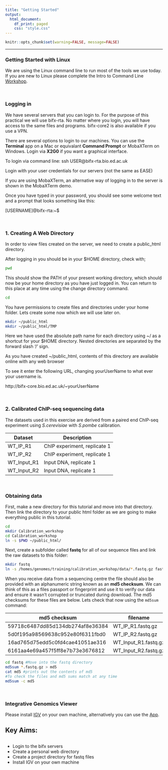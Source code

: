 ```yaml
---
title: "Getting Started"
output: 
  html_document:
    df_print: paged
    css: "style.css"
---
```


<head>
<script src="https://kit.fontawesome.com/ece750edd7.js" crossorigin="anonymous"></script>
</head>


```r
knitr::opts_chunk$set(warning=FALSE, message=FALSE)
```

----

### Getting Started with Linux

We are using the Linux command line to run most of the tools we use today. If you are new to Linux please complete the Intro to Command Line [Workshop](http://bifx-core.bio.ed.ac.uk/hyweldd/training/Bioinformatics_on_the_Command_Line/).

<br>

### Logging in
We have several servers that you can login to. For the purpose of this practical we will use bifx-rta. No matter where you login, you will have access to the same files and programs. bifx-core2 is also available if you use a VPN.

There are several options to login to our machines. You can use the **Terminal** app on a Mac or equivalant **Command Prompt** or MobaXTerm on Windows. Login via **X2G0** if you want a graphical interface. 

To login via command line: 
ssh USER@bifx-rta.bio.ed.ac.uk

Login with your user credentials for our servers (not the same as EASE)

If you are using MobaXTerm, an alternative way of logging in to the server is shown in the MobaXTerm demo.

Once you have typed in your password, you should see some welcome text and a prompt that looks something like this:

[USERNAME]@bifx-rta:~$

<!--Alternatively you can use **RStudio** which is an environment built for R programming but also gives you access to the command line terminal, your file structure and several other graphical features. 

1. Open this link in a new window: [bifx-rta.bio.ed.ac.uk](http://bifx-rta.bio.ed.ac.uk:8787)
2. Login with your user credentials for our servers (not the same as EASE)
3. Familiarise yourself with the different panels and locate the Terminal. -->


<br>

### 1. Creating A Web Directory 

In order to view files created on the server, we need to create a public_html directory.

After logging in you should be in your $HOME directory, check with;
```bash
pwd
```
This should show the PATH of your present working directory, which should now be your home directory as you have just logged in. You can return to this place at any time using the change directory command. 

```bash
cd
```
You have permissions to create files and directories under your home folder. Lets create some now which we will use later on. 

```bash
mkdir ~/public_html
mkdir ~/public_html/TMP
```

Here we have used the absolute path name for each directory using ~/ as a shortcut for your $HOME directory. Nested directories are separated by the forward slash '/' sign. 

As you have created  ~/public_html, contents of this directory are available online with any web browser 

To see it enter the following URL, changing yourUserName to what ever your username is. 

http://bifx-core.bio.ed.ac.uk/~yourUserName

<br>

### 2. Calibrated ChIP-seq sequencing data

The datasets used in this exercise are derived from a paired end ChIP-seq experiment using *S.cerevisiae* with *S.pombe* calibration.

<!--There are 2 biological replicates (though we recommend using 3 or more!) Reb1_R1 and Reb1_R2 as well as their corresponding input controls Input_R1 and Input_R2. For this experiment immunoprecipitation was performed with antibodies against Reb1. For the purpose of this workshop we have randomly subsampled and filtered out poor quality reads to speed up  -->

| Dataset | Description |
| ------- | ----------- |
| WT_IP_R1 | ChIP experiment, replicate 1 | Read 1 | 
| WT_IP_R2 | ChIP experiment, replicate 1 | Read 2 |
| WT_Input_R1 | Input DNA, replicate 1 | Read 1 | 
| WT_Input_R2 | Input DNA, replicate 1 | Read 2 |

<br>

### Obtaining data

First, make a new directory for this tutorial and move into that directory. Then link the directory to your public html folder as we are going to make everything public in this tutorial.

```bash
cd 
mkdir Calibration_workshop
cd Calibration_workshop
ln -s $PWD ~/public_html/
```
Next, create a subfolder called **fastq** for all of our sequence files and link the raw datasets to this folder:

<!-- 
/storage/marstonminiseq/marstonminiseq
/storage/marstonminiseq/marstonminiseq_datastore
create directory somewhere?
-->

```bash
mkdir fastq
ln -s /homes/genomes/training/calibration_workshop/data/*.fastq.gz fastq 
```

When you receive data from a sequencing centre the file should also be provided with an alphanumeric string known as an **md5 checksum**. We can think of this as a files passport or fingerprint and use it to verify our data and ensure it wasn't corrupted or truncated during download. The md5 checksums for these files are below. Lets check that now using the `md5sum` command:

|md5 checksum|filename|
|------------|--------|
|59718c6487dd85d134db274af8e36384|WT_IP_R1.fastq.gz|
|5d0f195a98569638c952e80f6311fbd0|WT_IP_R2.fastq.gz|
|16ad765d75edd5c0fd4cae41051ae316|WT_Input_R1.fastq.gz|
|6161aa4e69a457f5ff8e7b73e3676812|WT_Input_R2.fastq.gz|

```bash
cd fastq #Move into the fastq directory
md5sum *.fastq.gz > md5
cat md5 #prints out the contents of md5
#To check the files and md5 sums match at any time
md5sum -c md5 
```

<br>

### Integrative Genomics Viewer

Please install [IGV](https://software.broadinstitute.org/software/igv/download) on your own machine, alternatively you can use the [App](https://igv.org/app/).

<div class="key-points">
<h2><i class="fas fa-thumbtack"></i>Key Aims:</h2>
##
 * Login to the bifx servers
 * Create a personal web directory
 * Create a project directory for fastq files
 * Install IGV on your own machine
</div>
<br>